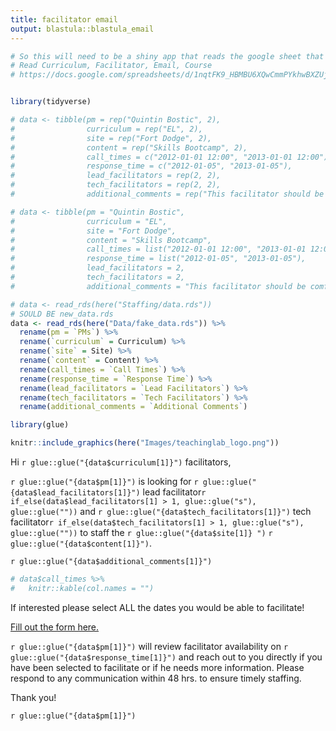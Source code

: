 ```yaml
---
title: facilitator email
output: blastula::blastula_email
---
```


```r
# So this will need to be a shiny app that reads the google sheet that the other one writes too I think lol
# Read Curriculum, Facilitator, Email, Course
# https://docs.google.com/spreadsheets/d/1nqtFK9_HBMBU6XQwCmmPYkhwBXZUj8wmevF2WGYUlaM/edit?ts=5f5a8a55#gid=435118164


library(tidyverse)

# data <- tibble(pm = rep("Quintin Bostic", 2),
#                curriculum = rep("EL", 2),
#                site = rep("Fort Dodge", 2),
#                content = rep("Skills Bootcamp", 2),
#                call_times = c("2012-01-01 12:00", "2013-01-01 12:00"),
#                response_time = c("2012-01-05", "2013-01-05"),
#                lead_facilitators = rep(2, 2),
#                tech_facilitators = rep(2, 2),
#                additional_comments = rep("This facilitator should be comfortable engaging in direct conversation about race, given that this has come up several times with this site in the past.", 2))

# data <- tibble(pm = "Quintin Bostic",
#                curriculum = "EL",
#                site = "Fort Dodge",
#                content = "Skills Bootcamp",
#                call_times = list("2012-01-01 12:00", "2013-01-01 12:00"),
#                response_time = list("2012-01-05", "2013-01-05"),
#                lead_facilitators = 2,
#                tech_facilitators = 2,
#                additional_comments = "This facilitator should be comfortable engaging in direct conversation about race, given that this has come up several times with this site in the past.")

# data <- read_rds(here("Staffing/data.rds"))
# SOULD BE new_data.rds
data <- read_rds(here("Data/fake_data.rds")) %>%
  rename(pm = `PMs`) %>%
  rename(`curriculum` = Curriculum) %>%
  rename(`site` = Site) %>%
  rename(`content` = Content) %>%
  rename(call_times = `Call Times`) %>%
  rename(response_time = `Response Time`) %>%
  rename(lead_facilitators = `Lead Facilitators`) %>%
  rename(tech_facilitators = `Tech Facilitators`) %>%
  rename(additional_comments = `Additional Comments`)

library(glue)
```

```r
knitr::include_graphics(here("Images/teachinglab_logo.png"))
```

Hi `r glue::glue("{data$curriculum[1]}")` facilitators,

`r glue::glue("{data$pm[1]}")` is looking for `r glue::glue("{data$lead_facilitators[1]}")` lead facilitator`r if_else(data$lead_facilitators[1] > 1, glue::glue("s"), glue::glue(""))` and `r glue::glue("{data$tech_facilitators[1]}")` tech facilitator`r if_else(data$tech_facilitators[1] > 1, glue::glue("s"), glue::glue(""))` to staff the `r glue::glue("{data$site[1]} ")` `r glue::glue("{data$content[1]}")`.

`r glue::glue("{data$additional_comments[1]}")`


<!-- The dates and times are as follows: -->

```r
# data$call_times %>%
#   knitr::kable(col.names = "")
```

If interested please select ALL the dates you would be able to facilitate!



[Fill out the form here.](https://docs.google.com/forms/d/e/1FAIpQLSfCaemMwSksGmCXuc7WBOiK-OcjJYwyxd0Muugz8mCQlHz4xg/viewform?usp=sf_link)



`r glue::glue("{data$pm[1]}")` will review facilitator availability on `r glue::glue("{data$response_time[1]}")` and reach out to you directly if you have been selected to facilitate or if he needs more information. Please respond to any communication within 48 hrs. to ensure timely staffing.

Thank you!

`r glue::glue("{data$pm[1]}")`

